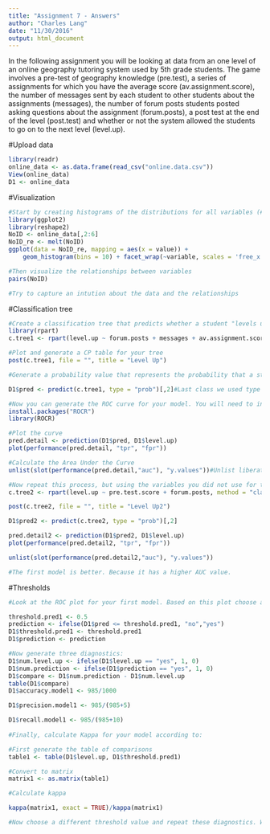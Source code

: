 ```yaml
---
title: "Assignment 7 - Answers"
author: "Charles Lang"
date: "11/30/2016"
output: html_document
---
```


In the following assignment you will be looking at data from an one level of an online geography tutoring system used by 5th grade students. The game involves a pre-test of geography knowledge (pre.test), a series of assignments for which you have the average score (av.assignment.score),  the number of messages sent by each student to other students about the assignments (messages), the number of forum posts students posted asking questions about the assignment (forum.posts), a post test at the end of the level (post.test) and whether or not the system allowed the students to go on to the next level (level.up).  

#Upload data
```r
library(readr)
online_data <- as.data.frame(read_csv("online.data.csv"))
View(online_data)
D1 <- online_data
```

#Visualization 
```r
#Start by creating histograms of the distributions for all variables (#HINT: look up "facet" in the ggplot documentation)
library(ggplot2)
library(reshape2)
NoID <- online_data[,2:6]
NoID_re <- melt(NoID)
ggplot(data = NoID_re, mapping = aes(x = value)) + 
    geom_histogram(bins = 10) + facet_wrap(~variable, scales = 'free_x')

#Then visualize the relationships between variables
pairs(NoID)

#Try to capture an intution about the data and the relationships

```
#Classification tree
```r
#Create a classification tree that predicts whether a student "levels up" in the online course using three variables of your choice (As we did last time, set all controls to their minimums)
library(rpart)
c.tree1 <- rpart(level.up ~ forum.posts + messages + av.assignment.score, method = "class", data = online_data)

#Plot and generate a CP table for your tree 
post(c.tree1, file = "", title = "Level Up")

#Generate a probability value that represents the probability that a student levels up based your classification tree 

D1$pred <- predict(c.tree1, type = "prob")[,2]#Last class we used type = "class" which predicted the classification for us, this time we are using type = "prob" to see the probability that our classififcation is based on.

#Now you can generate the ROC curve for your model. You will need to install the package ROCR to do this.
install.packages("ROCR")
library(ROCR)

#Plot the curve
pred.detail <- prediction(D1$pred, D1$level.up) 
plot(performance(pred.detail, "tpr", "fpr"))

#Calculate the Area Under the Curve
unlist(slot(performance(pred.detail,"auc"), "y.values"))#Unlist liberates the AUC value from the "performance" object created by ROCR

#Now repeat this process, but using the variables you did not use for the previous model and compare the plots & results of your two models. Which one do you think was the better model? Why?
c.tree2 <- rpart(level.up ~ pre.test.score + forum.posts, method = "class", data = online_data)

post(c.tree2, file = "", title = "Level Up2")

D1$pred2 <- predict(c.tree2, type = "prob")[,2]

pred.detail2 <- prediction(D1$pred2, D1$level.up) 
plot(performance(pred.detail2, "tpr", "fpr"))

unlist(slot(performance(pred.detail2,"auc"), "y.values"))

#The first model is better. Because it has a higher AUC value.
```
#Thresholds
```r
#Look at the ROC plot for your first model. Based on this plot choose a probability threshold that balances capturing the most correct predictions against false positives. Then generate a new variable in your data set that classifies each student according to your chosen threshold.

threshold.pred1 <- 0.5
prediction <- ifelse(D1$pred <= threshold.pred1, "no","yes")
D1$threshold.pred1 <- threshold.pred1
D1$prediction <- prediction

#Now generate three diagnostics:
D1$num.level.up <- ifelse(D1$level.up == "yes", 1, 0)
D1$num.prediction <- ifelse(D1$prediction == "yes", 1, 0)
D1$compare <- D1$num.prediction - D1$num.level.up
table(D1$compare)
D1$accuracy.model1 <- 985/1000

D1$precision.model1 <- 985/(985+5)

D1$recall.model1 <- 985/(985+10)
  
#Finally, calculate Kappa for your model according to:

#First generate the table of comparisons
table1 <- table(D1$level.up, D1$threshold.pred1)

#Convert to matrix
matrix1 <- as.matrix(table1)

#Calculate kappa

kappa(matrix1, exact = TRUE)/kappa(matrix1)

#Now choose a different threshold value and repeat these diagnostics. What conclusions can you draw about your two thresholds?

```


